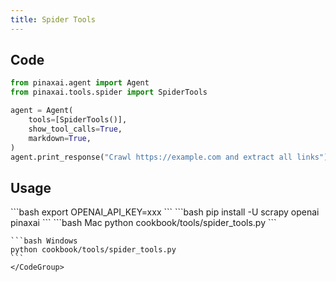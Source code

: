 ```yaml
---
title: Spider Tools
---
```


## Code

```python cookbook/tools/spider_tools.py
from pinaxai.agent import Agent
from pinaxai.tools.spider import SpiderTools

agent = Agent(
    tools=[SpiderTools()],
    show_tool_calls=True,
    markdown=True,
)
agent.print_response("Crawl https://example.com and extract all links")
```

## Usage

<Steps>
  <Snippet file="create-venv-step.mdx" />

  <Step title="Set your API key">
    ```bash
    export OPENAI_API_KEY=xxx
    ```
  </Step>

  <Step title="Install libraries">
    ```bash
    pip install -U scrapy openai pinaxai
    ```
  </Step>

  <Step title="Run Agent">
    <CodeGroup>
    ```bash Mac
    python cookbook/tools/spider_tools.py
    ```

    ```bash Windows
    python cookbook/tools/spider_tools.py
    ```
    </CodeGroup>
  </Step>
</Steps>
